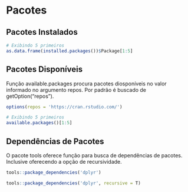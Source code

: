 # Pacotes

## Pacotes Instalados

```r
# Exibindo 5 primeiros
as.data.frame(installed.packages())$Package[1:5]

```

## Pacotes Disponíveis

Função available.packages procura pacotes diosponíveis no valor informado no argumento repos. Por padrão é buscado de
getOption("repos").
```r
options(repos = 'https://cran.rstudio.com/')

# Exibindo 5 primeiros
available.packages()[1:5]


```

## Dependências de Pacotes

O pacote tools oferece função para busca de dependências de pacotes. Inclusive oferecendo a opção de recursividade.
```r
tools::package_dependencies('dplyr')

tools::package_dependencies('dplyr', recursive = T)

```

